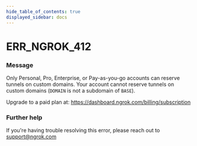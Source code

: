 ```yaml
---
hide_table_of_contents: true
displayed_sidebar: docs
---
```



# ERR_NGROK_412

### Message

Only Personal, Pro, Enterprise, or Pay-as-you-go accounts can reserve tunnels on custom domains.
Your account cannot reserve tunnels on custom domains (`DOMAIN` is not a subdomain of `BASE`).

Upgrade to a paid plan at: https://dashboard.ngrok.com/billing/subscription

<ErrorDetails error="err_ngrok_412" />

### Further help

If you're having trouble resolving this error, please reach out to [support@ngrok.com](mailto:support@ngrok.com?subject=Help%20with%20ERR_NGROK_412)
